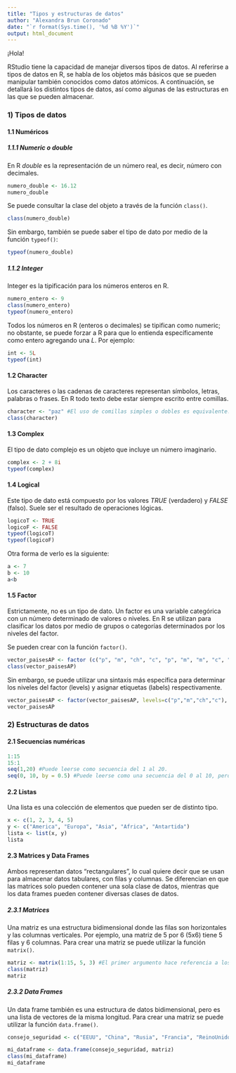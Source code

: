 ---
title: "Tipos y estructuras de datos"
author: "Alexandra Brun Coronado"
date: "`r format(Sys.time(), '%d %B %Y')`"
output: html_document
---

¡Hola!

RStudio tiene la capacidad de manejar diversos tipos de datos. Al referirse a tipos de datos en R, se habla de los objetos más básicos que se pueden manipular también conocidos como datos atómicos. A continuación, se detallará los distintos tipos de datos, así como algunas de las estructuras en las que se pueden almacenar.

### 1) Tipos de datos

#### 1.1 Numéricos

##### 1.1.1 Numeric o double

En R *double* es la representación de un número real, es decir, número con decimales. 

```{r}
numero_double <- 16.12
numero_double
```

Se puede consultar la clase del objeto a través de la función `class()`.

```{r}
class(numero_double)
```

Sin embargo, también se puede saber el tipo de dato por medio de la función `typeof()`:

```{r}
typeof(numero_double)
```

##### 1.1.2 Integer

Integer es la tipificación para los números enteros en R.

```{r}
numero_entero <- 9
class(numero_entero)
typeof(numero_entero)
```

Todos los números en R (enteros o decimales) se tipifican como numeric; no obstante, se puede forzar a R para que lo entienda específicamente como entero agregando una *L*. Por ejemplo:

```{r}
int <- 5L
typeof(int)
```

#### 1.2 Character

Los caracteres o las cadenas de caracteres representan símbolos, letras, palabras o frases. En R todo texto debe estar siempre escrito entre comillas.

```{r}
character <- "paz" #El uso de comillas simples o dobles es equivalente.
class(character)
```

#### 1.3 Complex

El tipo de dato complejo es un objeto que incluye un número imaginario.

```{r}
complex <- 2 + 8i
typeof(complex)
```

#### 1.4 Logical

Este tipo de dato está compuesto por los valores *TRUE* (verdadero) y *FALSE* (falso). Suele ser el resultado de operaciones lógicas.

```{r}
logicoT <- TRUE
logicoF <- FALSE
typeof(logicoT)
typeof(logicoF)
```

Otra forma de verlo es la siguiente:

```{r}
a <- 7
b <- 10
a<b
```

#### 1.5 Factor
Estrictamente, no es un tipo de dato. Un factor es una variable categórica con un número determinado de valores o niveles. En R se utilizan para clasificar los datos por medio de grupos o categorías determinados por los niveles del factor. 

Se pueden crear con la función `factor()`.

```{r}
vector_paisesAP <- factor (c("p", "m", "ch", "c", "p", "m", "m", "c", "c"))
class(vector_paisesAP)
```

Sin embargo, se puede utilizar una sintaxis más específica para determinar los niveles del factor (levels) y asignar etiquetas (labels) respectivamente.

```{r}
vector_paisesAP <- factor(vector_paisesAP, levels=c("p","m","ch","c"), labels=c("Peru","Mexico","Chile","Colombia"))
vector_paisesAP
```

### 2) Estructuras de datos

#### 2.1 Secuencias numéricas

```{r}
1:15
15:1
seq(1,20) #Puede leerse como secuencia del 1 al 20.
seq(0, 10, by = 0.5) #Puede leerse como una secuencia del 0 al 10, pero con una diferencia de 0.5 entre cada elemento.
```

#### 2.2 Listas

Una lista es una colección de elementos que pueden ser de distinto tipo.

```{r}
x <- c(1, 2, 3, 4, 5)
y <- c("America", "Europa", "Asia", "Africa", "Antartida")
lista <- list(x, y)
lista
```

#### 2.3 Matrices y Data Frames

Ambos representan datos "rectangulares", lo cual quiere decir que se usan para almacenar datos tabulares, con filas y columnas. Se diferencian en que las matrices solo pueden contener una sola clase de datos, mientras que los data frames pueden contener diversas clases de datos.

##### 2.3.1 Matrices

Una matriz es una estructura bidimensional donde las filas son horizontales y las columnas verticales. Por ejemplo, una matriz de 5 por 6 (5x6) tiene 5 filas y 6 columnas.  Para crear una matriz se puede utilizar la función `matrix()`.

```{r}
matriz <- matrix(1:15, 5, 3) #El primer argumento hace referencia a los datos , el segundo argumento hace referencia al número de  filas (5) y el último al número de columnas (3)
class(matriz)
matriz
```

##### 2.3.2 Data Frames

Un data frame también es una estructura de datos bidimensional, pero es una lista de vectores de la misma longitud. Para crear una matriz se puede utilizar la función `data.frame()`.

```{r}
consejo_seguridad <- c("EEUU", "China", "Rusia", "Francia", "ReinoUnido") #Se crea un vector para realizar el ejemplo

mi_dataframe <- data.frame(consejo_seguridad, matriz)
class(mi_dataframe)
mi_dataframe
```










